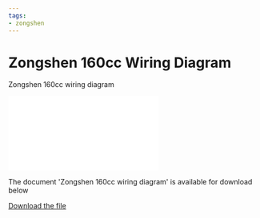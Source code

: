 ```yaml
---
tags:
- zongshen
---
```



# Zongshen 160cc Wiring Diagram

Zongshen 160cc wiring diagram

<div style={{ position: 'relative', paddingBottom: '141.4%', height: 0, overflow: 'hidden', maxWidth: '100%', background: '#f0f0f0' }}>
  <iframe
    src="/file/zs160ccwiring.pdf#toolbar=0&navpanes=0&scrollbar=0"
    style={{ position: 'absolute', top: 0, left: 0, width: '100%', height: '100%' }}
    frameBorder="0"
    scrolling="no">
  </iframe>
</div>

The document 'Zongshen 160сс wiring diagram' is available for download below

[Download the file](../../../static/file/zs160ccwiring.pdf)
